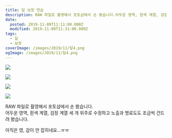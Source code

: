 ```yaml
---
title: 달 보정 연습
description: RAW 파일로 촬영해서 포토샵에서 손 봤습니다.어두운 영역, 흰색 계열, 검정 계열 세 개 위주로 수정하고 노출과 명료도도 조금씩 건드려 봤습니다. 아직은 영, 감이 안 잡히네요
date:
  posted: 2019-11-09T11:11:00.000Z
  modified: 2019-11-09T11:31:00.000Z
tags:
  - 달
  - 보정
coverImage: /images/2019/11/달4.png
ogImage: /images/2019/11/달4.png
---
```


![](/images/2019/11/달1.png)

![](/images/2019/11/달2.png)

![](/images/2019/11/달3.png)

![](/images/2019/11/달4.png)

RAW 파일로 촬영해서 포토샵에서 손 봤습니다.  
어두운 영역, 흰색 계열, 검정 계열 세 개 위주로 수정하고 노출과 명료도도 조금씩 건드려 봤습니다.

아직은 영, 감이 안 잡히네요…ㅠㅠ